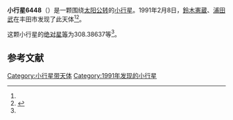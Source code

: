 {{Infobox planet
| bgcolour = #FFFFC0
| name = 6448
| symbol = 
| image = 
| caption = 
| discovery = yes
| discovery_ref = 
| discoverer = [[鈴木憲蔵|鈴木憲蔵]]、[[浦田武|浦田武]]
| discovery_site = [[丰田市|丰田市]] 
| discovered = 1991年2月8日
| designations = yes
| mp_name = 
| named_after = 
| alt_names = 1991 CW/ 1969 TL3 / 1986 VN9 / 1993 VX4
| mp_category = [[主带小行星|主带小行星]]
| orbit_ref = <ref name="a">[http://ssd.jpl.nasa.gov/sbdb.cgi?sstr=6448 6448] {{Wayback|url=http://ssd.jpl.nasa.gov/sbdb.cgi?sstr=6448 |date=20110610040558 }}，小行星數據庫瀏覽器（JPL Small-Body Database Browser）－[[美国国家航空航天局|美国国家航空航天局]]喷气推进实验室</ref>
| epoch = 2456400.5 (2013年4月18日更新)
| aphelion = {{convert|2.6251035|AU|km|3|abbr=on|lk=out}}
| perihelion = {{convert|1.8996023|AU|km|3|abbr=on}}
| semimajor = {{convert|2.2623529|AU|km|3|abbr=on}}
| eccentricity = 0.1603422
| period = 1242.907916 [[日|日]]<br />3.4[[儒略年|儒略年]]
| avg_speed = 
| inclination = 4.93213
| asc_node = 117.97828
| mean_anomaly = 
| arg_peri = 308.38637
| satellites = 
| physical_characteristics = yes
| dimensions = 
| mass = 
| density = 
| surface_grav = 
| escape_velocity = 
| sidereal_day = 
| axial_tilt = 
| pole_ecliptic_lat = 
| pole_ecliptic_lon = 
| albedo = 
| temperatures= 
| temp_name1 = 
| mean_temp_1 = 
| max_temp_1 = 
| temp_name2 = 
| max_temp_2 = 
| spectral_type = 
| abs_magnitude = 308.38637
}}

'''小行星6448'''（{{lang-en|6448}}）是一颗围绕[[太阳|太阳]][[公转|公转]]的[[小行星|小行星]]。1991年2月8日，[[鈴木憲蔵|鈴木憲蔵]]、[[浦田武|浦田武]]在丰田市发现了此天体<ref name="a" /><ref>{{cite news|title=小行星列表|url=http://cfa-www.harvard.edu/iau/lists/NumberedMPs.txt|accessdate=2013-07-08|newspaper=哈佛大学|archive-date=2008-05-17|archive-url=https://web.archive.org/web/20080517010638/http://cfa-www.harvard.edu/iau/lists/NumberedMPs.txt|dead-url=no}}</ref>。

这颗小行星的[[绝对星等|绝对星等]]为308.38637等<ref name="a" />。

==参考文献==
{{reflist}}
{{Minor Planet Number|[[小行星6447|小行星6447]]|[[小行星6449|小行星6449]]}}

{{小天体}}

[[Category:小行星带天体|Category:小行星带天体]]
[[Category:1991年发现的小行星|Category:1991年发现的小行星]]

{{asteroid-stub}}